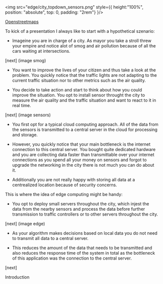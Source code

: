 <img src="edge/city_topdown_sensors.png" style={{
    height:"100%", position: "absolute",
    top: 0,
    padding: "2rem"}
    }/>

<div
    style={{
        position: 'absolute',
        bottom: '0',
        right: '0',
        padding: '1rem',
        fontSize: '1.2rem'
    }}
>
    <a href="https://www.openstreetmap.de/">Openstreetmaps</a>
</div>


<Navbar sections={false} />


<Note>

To kick of a presentation I always like to start with a hypothetical szenario:


- Imageine you are in charge of a city. As mayor you take a stroll threw your empire and notice alot of smog and air pollution because of all the cars waiting at intersections.

[next] (image smog)

- You want to improve the lives of your citizen and thus take a look at the problem. You quickly notice that the traffic lights are not adapting to the current traffic situation nor to other metrics
such as the air quality.

- You decide to take action and start to think about how you could improve the situation. You opt to install sensor throught the city to measure the air quality and the traffic situation and want to react to it in real time.

[next] (image sensors)

- You first opt for a typical cloud computing approach. All of the data from the sensors is transmitted to a central server in the cloud for processing and storage.

- However, you quickly notice that your main bottleneck is the internet connection to this central server. You bought quite dedicated hardware and you are collecting data faster than transmittable over your internet connections as you spend all your money on sensors and forgot to upgrade the networking in the city there is not much you can do about it.

- Additionally you are not really happy with storing all data at a centrealized location because of 
security concerns.

This is where the idea of edge computing might be handy:

- You opt to deploy small servers throughout the city, which injest the data from the nearby sensors and process the data before further transmission to traffic controllers or to other servers throughout the city. 

[next] (image edge)

- As your algorithm makes decisions based on local data you do not need to transmit all data to a central server.

- This reduces the amount of the data that needs to be transmitted and also reduces the response time of the system in total as the bottleneck of this application was the connection to the central server.

[next] 

Introduction
</Note>